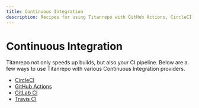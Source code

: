 ```yaml
---
title: Continuous Integration
description: Recipes for using Titanrepo with GitHub Actions, CircleCI, and other continuous integration providers.
---
```


# Continuous Integration

Titanrepo not only speeds up builds, but also your CI pipeline. Below are a few ways to use Titanrepo with various Continuous Integration providers.

- [CircleCI](./ci/circleci)
- [GitHub Actions](./ci/github-actions)
- [GitLab CI](./ci/gitlabci)
- [Travis CI](./ci/travisci)
